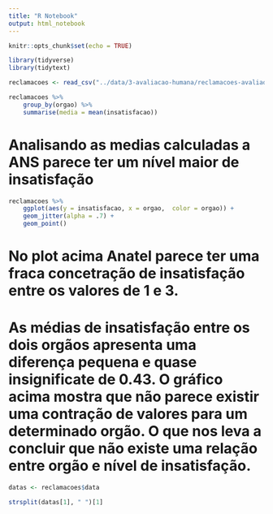 ```yaml
---
title: "R Notebook"
output: html_notebook
---
```


```r
knitr::opts_chunk$set(echo = TRUE)

library(tidyverse)
library(tidytext)
```


```r
reclamacoes <- read_csv("../data/3-avaliacao-humana/reclamacoes-avaliadas-20190515.csv")
```

```r
reclamacoes %>% 
    group_by(orgao) %>% 
    summarise(media = mean(insatisfacao))

```

# Analisando as medias calculadas a ANS parece ter um nível maior de insatisfação

```r
reclamacoes %>% 
    ggplot(aes(y = insatisfacao, x = orgao,  color = orgao)) +
    geom_jitter(alpha = .7) +
    geom_point() 

```

# No plot acima Anatel parece ter uma fraca concetração de insatisfação entre os valores de 1 e 3. 
# As médias de insatisfação entre os dois orgãos apresenta uma diferença pequena e quase insignificate de 0.43. O gráfico acima mostra que não parece existir uma contração de valores para um determinado orgão. O que nos leva a concluir que não existe uma relação entre orgão e nível de insatisfação.   


```r
datas <- reclamacoes$data

strsplit(datas[1], " ")[1]



```

